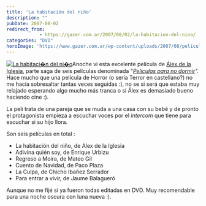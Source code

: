 ```yaml
---
title: 'La habitación del niño'
description: ""
pubDate: 2007-08-02
redirect_from: 
            - https://gazer.com.ar/2007/08/02/la-habitacion-del-nino/
categories: "DVD"
heroImage: 'https://www.gazer.com.ar/wp-content/uploads/2007/08/peliculas6677imagen1.thumbnail.jpg'
---
```

[![La habitaci�n del ni�o](https://www.gazer.com.ar/wp-content/uploads/2007/08/peliculas6677imagen1.thumbnail.jpg)](https://www.gazer.com.ar/wp-content/uploads/2007/08/peliculas6677imagen1.jpg "La habitaci�n del ni�o")Anoche vi esta excelente película de [Álex de la Iglesia](http://www.imdb.com/name/nm0407067/), parte saga de seis películas denominada "_[Películas para no dormir](http://www.filmaxtv.com/)"._ Hace mucho que una película de Horror (o sería Terror en castellano?) no me hacía sobresaltar tantas veces seguidas :), no se si será que estaba muy relajado esperando algo mucho más tranca o si Álex es demasiado bueno haciendo cine :).

La peli trata de una pareja que se muda a una casa con su bebé y de pronto el protagonista empieza a escuchar voces por el _intercom_ que tiene para escuchar si su hijo llora.

Son seis películas en total :

- La habitación del niño, de Alex de la Iglesia
- Adivina quién soy, de Enrique Urbizu
- Regreso a Moira, de Mateo Gil
- Cuento de Navidad, de Paco Plaza
- La Culpa, de Chicho Ibañez Serrador
- Para entrar a vivir, de Jaume Balagueró

Aunque no me fijé si ya fueron todas editadas en DVD. Muy recomendable para una noche oscura con luna nueva :).
